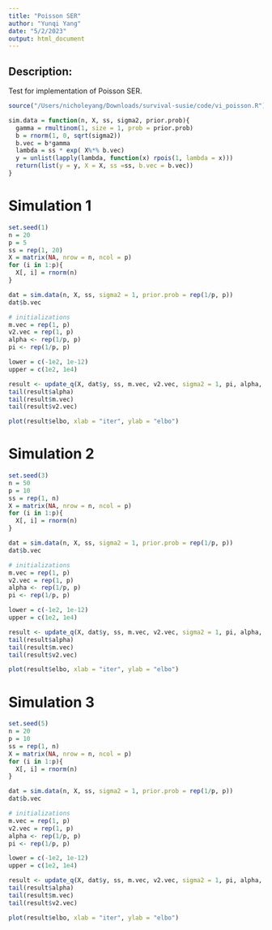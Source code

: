 ```yaml
---
title: "Poisson SER"
author: "Yunqi Yang"
date: "5/2/2023"
output: html_document
---
```


## Description:

Test for implementation of Poisson SER.  

```r
source("/Users/nicholeyang/Downloads/survival-susie/code/vi_poisson.R")
```

```r
sim.data = function(n, X, ss, sigma2, prior.prob){
  gamma = rmultinom(1, size = 1, prob = prior.prob)
  b = rnorm(1, 0, sqrt(sigma2))
  b.vec = b*gamma
  lambda = ss * exp( X%*% b.vec)
  y = unlist(lapply(lambda, function(x) rpois(1, lambda = x)))
  return(list(y = y, X = X, ss =ss, b.vec = b.vec))
}
```

# Simulation 1
```r
set.seed(1)
n = 20
p = 5
ss = rep(1, 20)
X = matrix(NA, nrow = n, ncol = p)
for (i in 1:p){
  X[, i] = rnorm(n)
}

dat = sim.data(n, X, ss, sigma2 = 1, prior.prob = rep(1/p, p))
dat$b.vec
```

```r
# initializations 
m.vec = rep(1, p)
v2.vec = rep(1, p)
alpha <- rep(1/p, p)
pi <- rep(1/p, p)

lower = c(-1e2, 1e-12)
upper = c(1e2, 1e4)

result <- update_q(X, dat$y, ss, m.vec, v2.vec, sigma2 = 1, pi, alpha, maxiter = 20, tol, lower, upper)
tail(result$alpha)
tail(result$m.vec)
tail(result$v2.vec)
```

```r
plot(result$elbo, xlab = "iter", ylab = "elbo")
```


# Simulation 2
```r
set.seed(3)
n = 50
p = 10
ss = rep(1, n)
X = matrix(NA, nrow = n, ncol = p)
for (i in 1:p){
  X[, i] = rnorm(n)
}

dat = sim.data(n, X, ss, sigma2 = 1, prior.prob = rep(1/p, p))
dat$b.vec
```

```r
# initializations 
m.vec = rep(1, p)
v2.vec = rep(1, p)
alpha <- rep(1/p, p)
pi <- rep(1/p, p)

lower = c(-1e2, 1e-12)
upper = c(1e2, 1e4)

result <- update_q(X, dat$y, ss, m.vec, v2.vec, sigma2 = 1, pi, alpha, maxiter = 20, tol, lower, upper)
tail(result$alpha)
tail(result$m.vec)
tail(result$v2.vec)
```

```r
plot(result$elbo, xlab = "iter", ylab = "elbo")
```


# Simulation 3
```r
set.seed(5)
n = 20
p = 10
ss = rep(1, n)
X = matrix(NA, nrow = n, ncol = p)
for (i in 1:p){
  X[, i] = rnorm(n)
}

dat = sim.data(n, X, ss, sigma2 = 1, prior.prob = rep(1/p, p))
dat$b.vec
```

```r
# initializations 
m.vec = rep(1, p)
v2.vec = rep(1, p)
alpha <- rep(1/p, p)
pi <- rep(1/p, p)

lower = c(-1e2, 1e-12)
upper = c(1e2, 1e4)

result <- update_q(X, dat$y, ss, m.vec, v2.vec, sigma2 = 1, pi, alpha, maxiter = 20, tol, lower, upper)
tail(result$alpha)
tail(result$m.vec)
tail(result$v2.vec)
```

```r
plot(result$elbo, xlab = "iter", ylab = "elbo")
```

